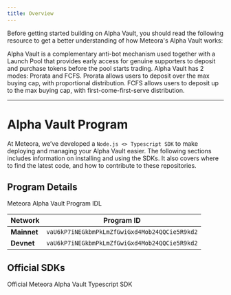 ```yaml
---
title: Overview
---
```


Before getting started building on Alpha Vault, you should read the following resource to get a better understanding of how Meteora's Alpha Vault works:

<CardGroup cols={2}>
  <Card title="What's Alpha Vault?" icon="question" iconType="solid" href="/anti-sniper-suite/alpha-vault/what-is-alpha-vault">
    Alpha Vault is a complementary anti-bot mechanism used together with a Launch Pool that provides early access for genuine supporters to deposit and purchase tokens before the pool starts trading.
  </Card>
  <Card title="Alpha Vault Modes" icon="gear" iconType="solid" href="/anti-sniper-suite/alpha-vault/alpha-vault-modes">
    Alpha Vault has 2 modes: Prorata and FCFS. Prorata allows users to deposit over the max buying cap, with proportional distribution. FCFS allows users to deposit up to the max buying cap, with first-come-first-serve distribution.
  </Card>
</CardGroup>

---

# Alpha Vault Program

At Meteora, we’ve developed a `Node.js <> Typescript SDK` to make deploying and managing your Alpha Vault easier. The following sections includes information on installing and using the SDKs. It also covers where to find the latest code, and how to contribute to these repositories.

## Program Details

<CardGroup cols={1}>
  <Card title="Alpha Vault IDL" icon="code" iconType="solid" href="https://github.com/MeteoraAg/alpha-vault-sdk/blob/main/idls/alpha_vault.json">
    Meteora Alpha Vault Program IDL
  </Card>
</CardGroup>

<div className="overflow-x-auto">
  <table className="w-full border-collapse">
    <thead>
      <tr className="border-b border-gray-300 dark:border-gray-600">
        <th className="text-left py-3 px-4 font-semibold text-gray-900 dark:text-gray-100">Network</th>
        <th className="text-left py-3 px-4 font-semibold text-gray-900 dark:text-gray-100">Program ID</th>
      </tr>
    </thead>
    <tbody>
      <tr className="border-b border-gray-200 dark:border-gray-700 hover:bg-gray-50 dark:hover:bg-gray-800">
        <td className="py-3 px-4"><strong className="text-gray-900 dark:text-gray-100">Mainnet</strong></td>
        <td className="py-3 px-4"><code className="bg-gray-100 dark:bg-gray-800 px-2 py-1 rounded text-sm font-mono">vaU6kP7iNEGkbmPkLmZfGwiGxd4Mob24QQCie5R9kd2</code></td>
      </tr>
      <tr className="border-b border-gray-200 dark:border-gray-700 hover:bg-gray-50 dark:hover:bg-gray-800">
        <td className="py-3 px-4"><strong className="text-gray-900 dark:text-gray-100">Devnet</strong></td>
        <td className="py-3 px-4"><code className="bg-gray-100 dark:bg-gray-800 px-2 py-1 rounded text-sm font-mono">vaU6kP7iNEGkbmPkLmZfGwiGxd4Mob24QQCie5R9kd2</code></td>
      </tr>
    </tbody>
  </table>
</div>

## Official SDKs

<CardGroup cols={2}>
  <Card title="Typescript SDK" icon="node-js" iconType="solid" href="/developer-guide/guides/alpha-vault/typescript-sdk/getting-started">
    Official Meteora Alpha Vault Typescript SDK
  </Card>
</CardGroup>